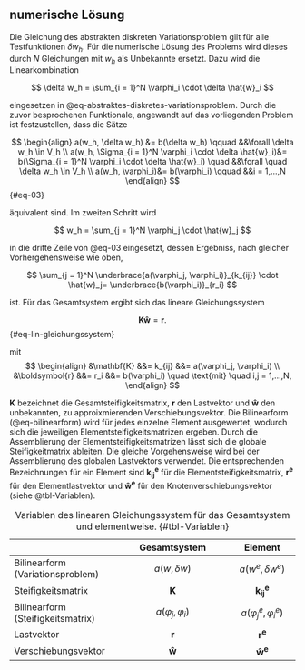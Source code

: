## numerische Lösung {#sec-numerische-loesung}

Die Gleichung des abstrakten diskreten Variationsproblem gilt für alle Testfunktionen $\delta w_h$. Für die numerische Lösung des Problems
wird dieses durch $N$ Gleichungen mit $w_h$ als Unbekannte ersetzt. Dazu wird die Linearkombination

$$
\delta w_h = \sum_{i = 1}^N \varphi_i \cdot \delta \hat{w}_i
$$

eingesetzen in @eq-abstraktes-diskretes-variationsproblem. Durch die zuvor besprochenen Funktionale, angewandt auf das vorliegenden Problem ist festzustellen, dass die Sätze 

::: {.block fill="luma(230)" inset="8pt" radius="4pt"}

$$
\begin{align}
a(w_h, \delta w_h) &= b(\delta w_h) \qquad &&\forall \delta w_h \in V_h \\
a(w_h, \Sigma_{i = 1}^N \varphi_i \cdot \delta \hat{w}_i)&= b(\Sigma_{i = 1}^N \varphi_i \cdot \delta \hat{w}_i) \quad &&\forall \quad \delta w_h \in V_h \\
a(w_h, \varphi_i)&= b(\varphi_i) \qquad &&i = 1,...,N
\end{align}
$${#eq-03}

:::

äquivalent sind. Im zweiten Schritt wird 

$$
w_h = \sum_{j = 1}^N \varphi_j \cdot \hat{w}_j
$$

in die dritte Zeile von @eq-03 eingesetzt, dessen Ergebniss, nach gleicher Vorhergehensweise wie oben, 

$$
\sum_{j = 1}^N \underbrace{a(\varphi_j, \varphi_i)}_{k_{ij}} \cdot \hat{w}_j= \underbrace{b(\varphi_i)}_{r_i}
$$

ist. Für das Gesamtsystem ergibt sich das lineare Gleichungssystem

$$
\mathbf{K} \mathbf{\hat{w}} = \boldsymbol{r}.
$${#eq-lin-gleichungssystem}

mit
$$
\begin{align}
&\mathbf{K} &&= k_{ij} &&= a(\varphi_j, \varphi_i) \\
&\boldsymbol{r} &&= r_i    &&= b(\varphi_i) \quad \text{mit} \quad i,j = 1,...,N,
\end{align}
$$

$\mathbf{K}$ bezeichnet die Gesamtsteifigkeitsmatrix, $\boldsymbol{r}$ den Lastvektor und $\boldsymbol{\hat{w}}$ den unbekannten, zu approixmierenden Verschiebungsvektor. Die Bilinearform (@eq-bilinearform) wird für jedes einzelne Element ausgewertet, wodurch sich die jeweiligen Elementsteifigkeitsmatrizen ergeben. Durch die Assemblierung der Elementsteifigkeitsmatrizen lässt sich die globale Steifigkeitmatrix ableiten. Die gleiche Vorgehensweise wird bei der Assemblierung des globalen Lastvektors verwendet. Die entsprechenden Bezeichnungen für ein Element sind $\mathbf{k^e_{ij}}$ für die Elementsteifigkeitsmatrix, $\boldsymbol{r^e}$ für den Elementlastvektor und $\boldsymbol{\hat{w}^e}$ für den Knotenverschiebungsvektor (siehe @tbl-Variablen).


|                     | Gesamtsystem         | Element|
|:--------------------|:--------------------:|:-----------:|
| Bilinearform (Variationsproblem) | $a(w, \delta w)$ | $a(w^e, \delta w^e)$ | 
| Steifigkeitsmatrix  | $\mathbf{K}$         |$\mathbf{k_{ij}^e}$|
| Bilinearform (Steifigkeitsmatrix) | $a(\varphi_j, \varphi_i)$ | $a(\varphi^e_j, \varphi^e_i)$|
| Lastvektor          | $\mathbf{r}$         |$\mathbf{r^e}$|
| Verschiebungsvektor | $\mathbf{\hat{w}}$   |$\mathbf{\hat{w}^e}$|

: Variablen des linearen Gleichungssystem für das Gesamtsystem und elementweise. {#tbl-Variablen}